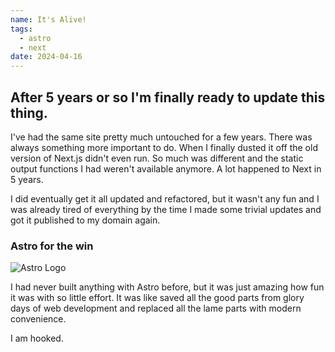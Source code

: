 ```yaml
---
name: It's Alive!
tags:
  - astro
  - next
date: 2024-04-16
---
```


## After 5 years or so I'm finally ready to update this thing.

I've had the same site pretty much untouched for a few years. There was always something more important to do. When I finally dusted it off the old version of Next.js didn't even run. So much was different and the static output functions I had weren't available anymore. A lot happened to Next in 5 years.

I did eventually get it all updated and refactored, but it wasn't any fun and I was already tired of everything by the time I made some trivial updates and got it published to my domain again.

### Astro for the win

<Image src={AstroLogo} alt="Astro Logo" />

I had never built anything with Astro before, but it was just amazing how fun it was with so little effort. It was like saved all the good parts from glory days of web development and replaced all the lame parts with modern convenience.

I am hooked.

